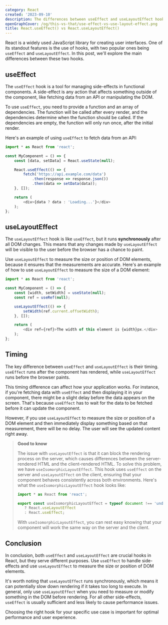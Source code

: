 ```yaml
---
category: React
created: '2023-09-10'
description: The differences between useEffect and useLayoutEffect hooks in React
openGraphCover: /og/this-vs-that/use-effect-vs-use-layout-effect.png
title: React.useEffect() vs React.useLayoutEffect()
---
```


React is a widely used JavaScript library for creating user interfaces. One of its standout features is the use of hooks, with two popular ones being `useEffect` and `useLayoutEffect`. In this post, we'll explore the main differences between these two hooks.

## useEffect

The `useEffect` hook is a tool for managing side-effects in functional components. A side-effect is any action that affects something outside of the component, like fetching data from an API or manipulating the DOM.

To use `useEffect`, you need to provide a function and an array of dependencies. The function will be called after every render, and the dependencies determine when the function should be called. If the dependencies are empty, the function will only run once, after the initial render.

Here's an example of using `useEffect` to fetch data from an API:

```js
import * as React from 'react';

const MyComponent = () => {
    const [data, setData] = React.useState(null);

    React.useEffect(() => {
        fetch('https://api.example.com/data')
            .then(response => response.json())
            .then(data => setData(data));
    }, []);

    return (
        <div>{data ? data : 'Loading...'}</div>
    );
};
```

## useLayoutEffect

The `useLayoutEffect` hook is like `useEffect`, but it runs **synchronously** after all DOM changes. This means that any changes made by `useLayoutEffect` will be visible to the user before the browser has a chance to paint.

Use `useLayoutEffect` to measure the size or position of DOM elements, because it ensures that the measurements are accurate. Here's an example of how to use `useLayoutEffect` to measure the size of a DOM element:

```js
import * as React from 'react';

const MyComponent = () => {
    const [width, setWidth] = useState(null);
    const ref = useRef(null);

    useLayoutEffect(() => {
        setWidth(ref.current.offsetWidth);
    }, []);

    return (
        <div ref={ref}>The width of this element is {width}px.</div>
    );
};
```

## Timing

The key difference between `useEffect` and `useLayoutEffect` is their timing. `useEffect` runs after the component has rendered, while `useLayoutEffect` runs before the browser paints.

This timing difference can affect how your application works. For instance, if you're fetching data with `useEffect` and then displaying it in your component, there might be a slight delay before the data appears on the screen. That's because `useEffect` has to wait for the data to be fetched before it can update the component.

However, if you use `useLayoutEffect` to measure the size or position of a DOM element and then immediately display something based on that measurement, there will be no delay. The user will see the updated content right away.

> **Good to know**
>
> The issue with `useLayoutEffect` is that it can block the rendering process on the server, which causes differences between the server-rendered HTML and the client-rendered HTML. To solve this problem, we have `useIsomorphicLayoutEffect`. This hook uses `useEffect` on the server and `useLayoutEffect` on the client, ensuring that your component behaves consistently across both environments. Here's what the `useIsomorphicLayoutEffect` hook looks like:
>
> ```js
> import * as React from 'react';
>
> export const useIsomorphicLayoutEffect = typeof document !== 'undefined'
>    ? React.useLayoutEffect
>    : React.useEffect;
> ```
>
> With `useIsomorphicLayoutEffect`, you can rest easy knowing that your component will work the same way on the server and the client.

## Conclusion

In conclusion, both `useEffect` and `useLayoutEffect` are crucial hooks in React, but they serve different purposes. Use `useEffect` to handle side-effects and use `useLayoutEffect` to measure the size or position of DOM elements.

It's worth noting that `useLayoutEffect` runs synchronously, which means it can potentially slow down rendering if it takes too long to execute. In general, only use `useLayoutEffect` when you need to measure or modify something in the DOM before rendering. For all other side-effects, `useEffect` is usually sufficient and less likely to cause performance issues.

Choosing the right hook for your specific use case is important for optimal performance and user experience.
